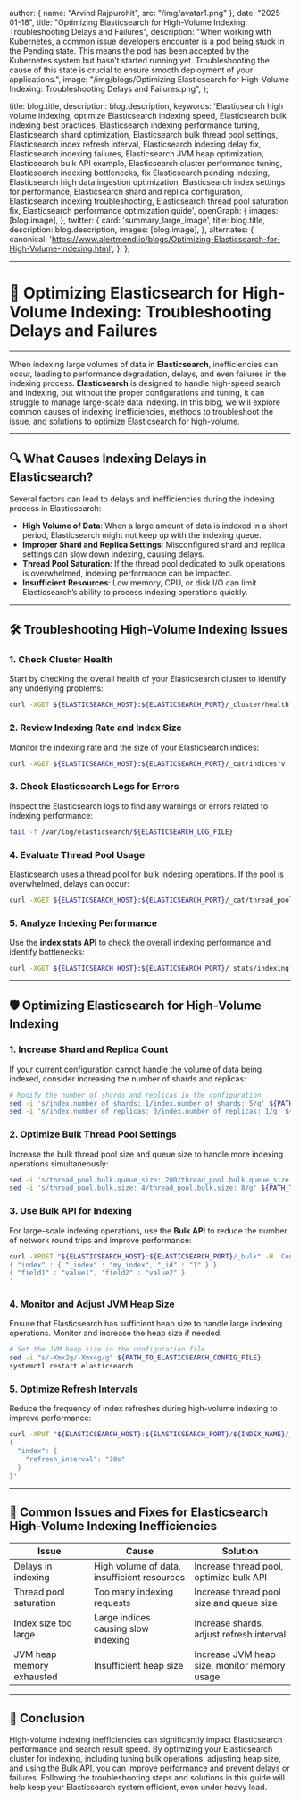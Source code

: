 
  author: { name: "Arvind Rajpurohit", src: "/img/avatar1.png" },
  date: "2025-01-18",
  title: "Optimizing Elasticsearch for High-Volume Indexing: Troubleshooting Delays and Failures",
  description:
    "When working with Kubernetes, a common issue developers encounter is a pod being stuck in the Pending state. This means the pod has been accepted by the Kubernetes system but hasn’t started running yet. Troubleshooting the cause of this state is crucial to ensure smooth deployment of your applications.",
  image:
    "/img/blogs/Optimizing Elasticsearch for High-Volume Indexing: Troubleshooting Delays and Failures.png",
};

  title: blog.title,
  description: blog.description,
   keywords:
    'Elasticsearch high volume indexing, optimize Elasticsearch indexing speed, Elasticsearch bulk indexing best practices, Elasticsearch indexing performance tuning, Elasticsearch shard optimization, Elasticsearch bulk thread pool settings, Elasticsearch index refresh interval, Elasticsearch indexing delay fix, Elasticsearch indexing failures, Elasticsearch JVM heap optimization, Elasticsearch bulk API example, Elasticsearch cluster performance tuning, Elasticsearch indexing bottlenecks, fix Elasticsearch pending indexing, Elasticsearch high data ingestion optimization, Elasticsearch index settings for performance, Elasticsearch shard and replica configuration, Elasticsearch indexing troubleshooting, Elasticsearch thread pool saturation fix, Elasticsearch performance optimization guide',
  openGraph: {
    images: [blog.image],
  },
   twitter: {
    card: 'summary_large_image',
    title: blog.title,
    description: blog.description,
    images: [blog.image],
  },
  alternates: {
    canonical: 'https://www.alertmend.io/blogs/Optimizing-Elasticsearch-for-High-Volume-Indexing.html',
  },
};




---
# 🚨 **Optimizing Elasticsearch for High-Volume Indexing: Troubleshooting Delays and Failures**
---

When indexing large volumes of data in **Elasticsearch**, inefficiencies can occur, leading to performance degradation, delays, and even failures in the indexing process. **Elasticsearch** is designed to handle high-speed search and indexing, but without the proper configurations and tuning, it can struggle to manage large-scale data indexing. In this blog, we will explore common causes of indexing inefficiencies, methods to troubleshoot the issue, and solutions to optimize Elasticsearch for high-volume.

---

## 🔍 **What Causes Indexing Delays in Elasticsearch?**

Several factors can lead to delays and inefficiencies during the indexing process in Elasticsearch:
- **High Volume of Data**: When a large amount of data is indexed in a short period, Elasticsearch might not keep up with the indexing queue.
- **Improper Shard and Replica Settings**: Misconfigured shard and replica settings can slow down indexing, causing delays.
- **Thread Pool Saturation**: If the thread pool dedicated to bulk operations is overwhelmed, indexing performance can be impacted.
- **Insufficient Resources**: Low memory, CPU, or disk I/O can limit Elasticsearch’s ability to process indexing operations quickly.

---

## 🛠️ **Troubleshooting High-Volume Indexing Issues**

### 1. **Check Cluster Health**
Start by checking the overall health of your Elasticsearch cluster to identify any underlying problems:
```bash
curl -XGET ${ELASTICSEARCH_HOST}:${ELASTICSEARCH_PORT}/_cluster/health?pretty
```

### 2. **Review Indexing Rate and Index Size**
Monitor the indexing rate and the size of your Elasticsearch indices:
```bash
curl -XGET ${ELASTICSEARCH_HOST}:${ELASTICSEARCH_PORT}/_cat/indices?v
```

### 3. **Check Elasticsearch Logs for Errors**
Inspect the Elasticsearch logs to find any warnings or errors related to indexing performance:
```bash
tail -f /var/log/elasticsearch/${ELASTICSEARCH_LOG_FILE}
```

### 4. **Evaluate Thread Pool Usage**
Elasticsearch uses a thread pool for bulk indexing operations. If the pool is overwhelmed, delays can occur:
```bash
curl -XGET ${ELASTICSEARCH_HOST}:${ELASTICSEARCH_PORT}/_cat/thread_pool?v
```

### 5. **Analyze Indexing Performance**
Use the **index stats API** to check the overall indexing performance and identify bottlenecks:
```bash
curl -XGET ${ELASTICSEARCH_HOST}:${ELASTICSEARCH_PORT}/_stats/indexing?pretty
```

---

## 🛡️ **Optimizing Elasticsearch for High-Volume Indexing**

### 1. **Increase Shard and Replica Count**
If your current configuration cannot handle the volume of data being indexed, consider increasing the number of shards and replicas:
```bash
# Modify the number of shards and replicas in the configuration
sed -i 's/index.number_of_shards: 1/index.number_of_shards: 5/g' ${PATH_TO_ELASTICSEARCH_CONFIG_FILE}
sed -i 's/index.number_of_replicas: 0/index.number_of_replicas: 1/g' ${PATH_TO_ELASTICSEARCH_CONFIG_FILE}
```

### 2. **Optimize Bulk Thread Pool Settings**
Increase the bulk thread pool size and queue size to handle more indexing operations simultaneously:
```bash
sed -i 's/thread_pool.bulk.queue_size: 200/thread_pool.bulk.queue_size: 1000/g' ${PATH_TO_ELASTICSEARCH_CONFIG_FILE}
sed -i 's/thread_pool.bulk.size: 4/thread_pool.bulk.size: 8/g' ${PATH_TO_ELASTICSEARCH_CONFIG_FILE}
```

### 3. **Use Bulk API for Indexing**
For large-scale indexing operations, use the **Bulk API** to reduce the number of network round trips and improve performance:
```bash
curl -XPOST "${ELASTICSEARCH_HOST}:${ELASTICSEARCH_PORT}/_bulk" -H 'Content-Type: application/json' -d'
{ "index" : { "_index" : "my_index", "_id" : "1" } }
{ "field1" : "value1", "field2" : "value2" }
'
```

### 4. **Monitor and Adjust JVM Heap Size**
Ensure that Elasticsearch has sufficient heap size to handle large indexing operations. Monitor and increase the heap size if needed:
```bash
# Set the JVM heap size in the configuration file
sed -i "s/-Xmx2g/-Xmx4g/g" ${PATH_TO_ELASTICSEARCH_CONFIG_FILE}
systemctl restart elasticsearch
```

### 5. **Optimize Refresh Intervals**
Reduce the frequency of index refreshes during high-volume indexing to improve performance:
```bash
curl -XPUT "${ELASTICSEARCH_HOST}:${ELASTICSEARCH_PORT}/${INDEX_NAME}/_settings" -H 'Content-Type: application/json' -d'
{
  "index": {
    "refresh_interval": "30s"
  }
}'
```

---

## 🔄 **Common Issues and Fixes for Elasticsearch High-Volume Indexing Inefficiencies**

| **Issue**                              | **Cause**                                      | **Solution**                                      |
|----------------------------------------|------------------------------------------------|---------------------------------------------------|
| Delays in indexing                     | High volume of data, insufficient resources     | Increase thread pool, optimize bulk API           |
| Thread pool saturation                 | Too many indexing requests                     | Increase thread pool size and queue size          |
| Index size too large                   | Large indices causing slow indexing            | Increase shards, adjust refresh interval          |
| JVM heap memory exhausted              | Insufficient heap size                         | Increase JVM heap size, monitor memory usage      |

---

## 🚀 **Conclusion**

High-volume indexing inefficiencies can significantly impact Elasticsearch performance and search result speed. By optimizing your Elasticsearch cluster for indexing, including tuning bulk operations, adjusting heap size, and using the Bulk API, you can improve performance and prevent delays or failures. Following the troubleshooting steps and solutions in this guide will help keep your Elasticsearch system efficient, even under heavy load.